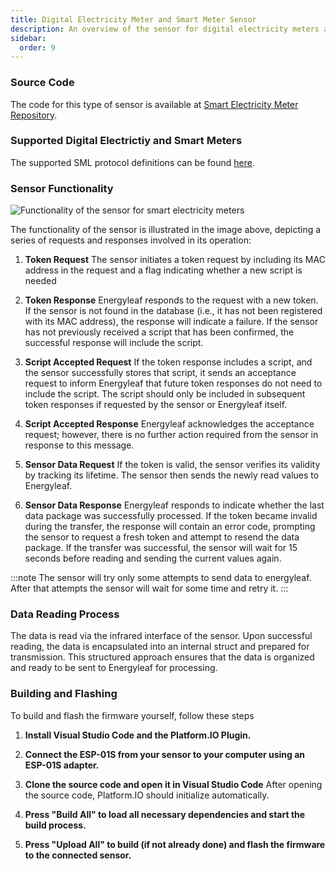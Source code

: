 ```yaml
---
title: Digital Electricity Meter and Smart Meter Sensor
description: An overview of the sensor for digital electricity meters and smart meters
sidebar:
  order: 9
---
```



### Source Code
The code for this type of sensor is available at [Smart Electricity Meter Repository](https://github.com/pgenergy/smart-electricity-meter).

### Supported Digital Electrictiy and Smart Meters
The supported SML protocol definitions can be found [here](../protocol).

### Sensor Functionality
![Functionality of the sensor for smart electricity meters](/src/assets/sensors/v1/protocol_ir_example.svg)

The functionality of the sensor is illustrated in the image above, depicting a series of requests and responses involved in its operation:

<Steps> 

1. **Token Request**
The sensor initiates a token request by including its MAC address in the request and a flag indicating whether a new script is needed

2. **Token Response**
Energyleaf responds to the request with a new token. If the sensor is not found in the database (i.e., it has not been registered with its MAC address), the response will indicate a failure. If the sensor has not previously received a script that has been confirmed, the successful response will include the script.

3. **Script Accepted Request**
If the token response includes a script, and the sensor successfully stores that script, it sends an acceptance request to inform Energyleaf that future token responses do not need to include the script. The script should only be included in subsequent token responses if requested by the sensor or Energyleaf itself.

4. **Script Accepted Response**
Energyleaf acknowledges the acceptance request; however, there is no further action required from the sensor in response to this message.

5. **Sensor Data Request**
If the token is valid, the sensor verifies its validity by tracking its lifetime. The sensor then sends the newly read values to Energyleaf.

6. **Sensor Data Response**
Energyleaf responds to indicate whether the last data package was successfully processed. If the token became invalid during the transfer, the response will contain an error code, prompting the sensor to request a fresh token and attempt to resend the data package. If the transfer was successful, the sensor will wait for 15 seconds before reading and sending the current values again.

</Steps>

:::note
The sensor will try only some attempts to send data to energyleaf. After that attempts the sensor will wait for some time and retry it.
:::

### Data Reading Process
The data is read via the infrared interface of the sensor. Upon successful reading, the data is encapsulated into an internal struct and prepared for transmission. This structured approach ensures that the data is organized and ready to be sent to Energyleaf for processing.

### Building and Flashing
To build and flash the firmware yourself, follow these steps

<Steps>

1. **Install Visual Studio Code and the Platform.IO Plugin.**

2. **Connect the ESP-01S from your sensor to your computer using an ESP-01S adapter.**

3. **Clone the source code and open it in Visual Studio Code**
After opening the source code, Platform.IO should initialize automatically.

4. **Press "Build All" to load all necessary dependencies and start the build process.**

5. **Press "Upload All" to build (if not already done) and flash the firmware to the connected sensor.**

</Steps>

